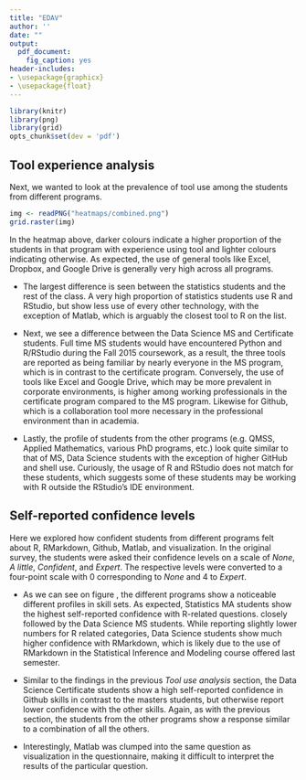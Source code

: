 ```yaml
---
title: "EDAV"
author: ''
date: ""
output:
  pdf_document:
    fig_caption: yes
header-includes:
- \usepackage{graphicx}
- \usepackage{float}
---
```

```r
library(knitr)
library(png)
library(grid)
opts_chunk$set(dev = 'pdf')
```

## Tool experience analysis
Next, we wanted to look at the prevalence of tool use among the students from different programs.

```r
img <- readPNG("heatmaps/combined.png")
grid.raster(img)
```

In the heatmap above, darker colours indicate a higher proportion of the students in that program with experience using tool and lighter colours indicating otherwise. As expected, the use of general tools like Excel, Dropbox, and Google Drive is generally very high across all programs.

* The largest difference is seen between the statistics students and the rest of the class. A very high proportion of statistics students use R and RStudio, but show less use of every other technology, with the exception of Matlab, which is arguably the closest tool to R on the list.

* Next, we see a difference between the Data Science MS and Certificate students. Full time MS students would have encountered Python and R/RStudio during the Fall 2015 coursework, as a result, the three tools are reported as being familiar by nearly everyone in the MS program, which is in contrast to the certificate program. Conversely, the use of tools like Excel and Google Drive, which may be more prevalent in corporate environments, is higher among working professionals in the certificate program compared to the MS program. Likewise for Github, which is a collaboration tool more necessary in the professional environment than in academia.

* Lastly, the profile of students from the other programs (e.g. QMSS, Applied Mathematics, various PhD programs, etc.) look quite similar to that of MS, Data Science students with the exception of higher GitHub and shell use. Curiously, the usage of R and RStudio does not match for these students, which suggests some of these students may be working with R outside the RStudio's IDE environment.

## Self-reported confidence levels
Here we explored how confident students from different programs felt about R, RMarkdown, Github, Matlab, and visualization. In the original survey, the students were asked their confidence levels on a scale of *None*, *A little*, *Confident*, and *Expert*. The respective levels were converted to a four-point scale with 0 corresponding to *None* and 4 to *Expert*.

* As we can see on figure \ref{fig:radar}, the different programs show a noticeable different profiles in skill sets. As expected, Statistics MA students show the highest self-reported confidence with R-related questions. closely followed by the Data Science MS students. While reporting slightly lower numbers for R related categories, Data Science students show much higher confidence with RMarkdown, which is likely due to the use of RMarkdown in the Statistical Inference and Modeling course offered last semester.

* Similar to the findings in the previous *Tool use analysis* section, the Data Science Certificate students show a high self-reported confidence in Github skills in contrast to the masters students, but otherwise report lower confidence with the other skills. Again, as with the previous section, the students from the other programs show a response similar to a combination of all the others.

* Interestingly, Matlab was clumped into the same question as visualization in the questionnaire, making it difficult to interpret the results of the particular question.

\begin{figure}[h]
  \begin{center}
    \includegraphics[width=10cm]{d3/images/overall.png}
    \includegraphics[width=15cm]{d3/images/individual_charts.png}
    \caption{Skill set confidence level among different programs}
    \label{fig:radar}
  \end{center}
\end{figure}